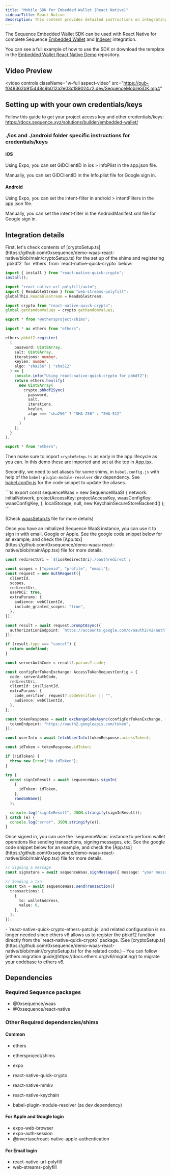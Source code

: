 ---
title: "Mobile SDK for Embedded Wallet (React Native)"
sidebarTitle: React Native
description: This content provides detailed instructions on integrating the Sequence Embedded Wallet SDK with React Native for complete wallet and indexer integration.
---

The Sequence Embedded Wallet SDK can be used with React Native for complete Sequence [Embedded Wallet](/solutions_old/wallets/embedded-wallet/overview) and [Indexer](/api-references/indexer/overview) integration.

You can see a full example of how to use the SDK or download the template in the [Embedded Wallet React Native Demo](https://github.com/0xsequence/demo-waas-react-native) repository.

## Video Preview

<video
  controls
  className="w-full aspect-video"
  src="https://pub-f048362b915448c9b012a2e03c189024.r2.dev/SequenceMobileSDK.mp4"
></video>

## Setting up with your own credentials/keys

Follow this guide to get your project access key and other credentials/keys: https://docs.sequence.xyz/solutions/builder/embedded-wallet/

### ./ios and ./android folder specific instructions for credentials/keys

#### iOS

Using Expo, you can set GIDClientID in ios > infoPlist in the app.json file.

Manually, you can set GIDClientID in the Info.plist file for Google sign in.

#### Android

Using Expo, you can set the intent-filter in android > intentFilters in the app.json file.

Manually, you can set the intent-filter in the AndroidManifest.xml file for Google sign in.

## Integration details

<Steps>
  <Step title="Setup shims for ethers and other crypto related packages">
First, let's check contents of [cryptoSetup.ts](https://github.com/0xsequence/demo-waas-react-native/blob/main/cryptoSetup.ts) for the set up of the shims and registering `pbkdf2` for `ethers` from `react-native-quick-crypto` below:

```ts
import { install } from "react-native-quick-crypto";
install();

import "react-native-url-polyfill/auto";
import { ReadableStream } from "web-streams-polyfill";
globalThis.ReadableStream = ReadableStream;

import crypto from "react-native-quick-crypto";
global.getRandomValues = crypto.getRandomValues;

export * from "@ethersproject/shims";

import * as ethers from "ethers";

ethers.pbkdf2.register(
  (
    password: Uint8Array,
    salt: Uint8Array,
    iterations: number,
    keylen: number,
    algo: "sha256" | "sha512"
  ) => {
    console.info("Using react-native-quick-crypto for pbkdf2");
    return ethers.hexlify(
      new Uint8Array(
        crypto.pbkdf2Sync(
          password,
          salt,
          iterations,
          keylen,
          algo === "sha256" ? "SHA-256" : "SHA-512"
        )
      )
    );
  }
);

export * from "ethers";
```

Then make sure to import `cryptoSetup.ts` as early in the app lifecycle as you can. In this demo these are imported and set at the top in [App.tsx](https://github.com/0xsequence/demo-waas-react-native/blob/main/App.tsx).

Secondly, we need to set aliases for some shims, in `babel.config.js` with help of the `babel-plugin-module-resolver` dev dependency. See [babel.config.js](https://github.com/0xsequence/demo-waas-react-native/blob/main//babel.config.js) for the code snippet to update the aliases.

  </Step>
  <Step title="Initialize Sequence WaaS">
```ts
export const sequenceWaas = new SequenceWaaS(
  {
    network: initialNetwork,
    projectAccessKey: projectAccessKey,
    waasConfigKey: waasConfigKey,
  },
  localStorage,
  null,
  new KeychainSecureStoreBackend()
);
```

(Check [waasSetup.ts](https://github.com/0xsequence/demo-waas-react-native/blob/main/waasSetup.ts) file for more details)

  </Step>
  <Step title="Signing in">
Once you have an initialized Sequence WaaS instance, you can use it to sign in with email, Google or Apple. See the google code snippet below for an example, and check the [App.tsx](https://github.com/0xsequence/demo-waas-react-native/blob/main/App.tsx) file for more details.

```ts
const redirectUri = `${iosRedirectUri}:/oauthredirect`;

const scopes = ["openid", "profile", "email"];
const request = new AuthRequest({
  clientId,
  scopes,
  redirectUri,
  usePKCE: true,
  extraParams: {
    audience: webClientId,
    include_granted_scopes: "true",
  },
});

const result = await request.promptAsync({
  authorizationEndpoint: `https://accounts.google.com/o/oauth2/v2/auth`,
});

if (result.type === "cancel") {
  return undefined;
}

const serverAuthCode = result?.params?.code;

const configForTokenExchange: AccessTokenRequestConfig = {
  code: serverAuthCode,
  redirectUri,
  clientId: iosClientId,
  extraParams: {
    code_verifier: request?.codeVerifier || "",
    audience: webClientId,
  },
};

const tokenResponse = await exchangeCodeAsync(configForTokenExchange, {
  tokenEndpoint: "https://oauth2.googleapis.com/token",
});

const userInfo = await fetchUserInfo(tokenResponse.accessToken);

const idToken = tokenResponse.idToken;

if (!idToken) {
  throw new Error("No idToken");
}

try {
  const signInResult = await sequenceWaas.signIn(
    {
      idToken: idToken,
    },
    randomName()
  );

  console.log("signInResult", JSON.stringify(signInResult));
} catch (e) {
  console.log("error", JSON.stringify(e));
}
```

  </Step>
  <Step title="Wallet operations">
Once signed in, you can use the `sequenceWaas` instance to perform wallet operations like sending transactions, signing messages, etc. See the google code snippet below for an example, and check the [App.tsx](https://github.com/0xsequence/demo-waas-react-native/blob/main/App.tsx) file for more details.

```ts
// Signing a message
const signature = await sequenceWaas.signMessage({ message: "your message" });

// Sending a txn
const txn = await sequenceWaas.sendTransaction({
  transactions: [
    {
      to: walletAddress,
      value: 0,
    },
  ],
});
```

  </Step>
  <Step title="Migration notes for Ethers v6 update">
- `react-native-quick-crypto-ethers-patch.js` and related configuration is no longer needed since ethers v6 allows us to register the pbkdf2 function directly from the `react-native-quick-crypto` package. (See [cryptoSetup.ts](https://github.com/0xsequence/demo-waas-react-native/blob/main//cryptoSetup.ts) for the related code.)
- You can follow [ethers migration guide](https://docs.ethers.org/v6/migrating/) to migrate your codebase to ethers v6.

<br/>
  </Step>
</Steps>

## Dependencies

### Required Sequence packages

- @0xsequence/waas
- @0xsequence/react-native

### Other Required dependencies/shims

#### Common

- ethers
- ethersproject/shims
- expo
- react-native-quick-crypto
- react-native-mmkv
- react-native-keychain

- babel-plugin-module-resolver (as dev dependency)

#### For Apple and Google login

- expo-web-browser
- expo-auth-session
- @invertase/react-native-apple-authentication

#### For Email login

- react-native-url-polyfill
- web-streams-polyfill
